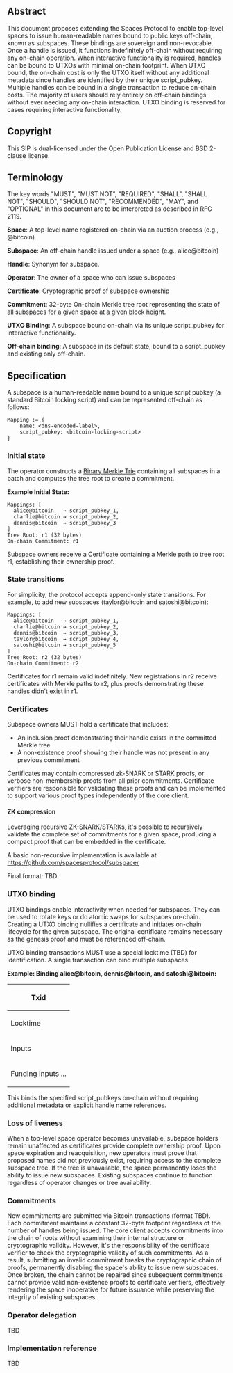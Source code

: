 ==Abstract==

This document proposes extending the Spaces Protocol to enable top-level spaces to issue human-readable names bound to public keys off-chain, known as subspaces. These bindings are sovereign and non-revocable. Once a handle is issued, it functions indefinitely off-chain without requiring any on-chain operation. When interactive functionality is required, handles can be bound to UTXOs with minimal on-chain footprint. When UTXO bound, the on-chain cost is only the UTXO itself without any additional metadata since handles are identified by their unique script_pubkey. Multiple handles can be bound in a single transaction to reduce on-chain costs. The majority of users should rely entirely on off-chain bindings without ever needing any on-chain interaction. UTXO binding is reserved for cases requiring interactive functionality.


==Copyright==

This SIP is dual-licensed under the Open Publication License and BSD 2-clause license.

==Terminology==

The key words "MUST", "MUST NOT", "REQUIRED", "SHALL", "SHALL NOT", "SHOULD", "SHOULD NOT", "RECOMMENDED", "MAY", and "OPTIONAL" in this document are to be interpreted as described in RFC 2119.

'''Space''': A top-level name registered on-chain via an auction process (e.g., @bitcoin)

'''Subspace''': An off-chain handle issued under a space (e.g., alice@bitcoin)

'''Handle''': Synonym for subspace.

'''Operator''': The owner of a space who can issue subspaces

'''Certificate''': Cryptographic proof of subspace ownership

'''Commitment''': 32-byte On-chain Merkle tree root representing the state of all subspaces for a given space at a given block height.

'''UTXO Binding''': A subspace bound on-chain via its unique script_pubkey for interactive functionality.

'''Off-chain binding''': A subspace in its default state, bound to a script_pubkey and existing only off-chain.

==Specification==

A subspace is a human-readable name bound to a unique script pubkey (a standard Bitcoin locking script) and can be represented off-chain as follows:

<pre>
Mapping := {
    name: <dns-encoded-label>,
    script_pubkey: <bitcoin-locking-script>
}
</pre>

===Initial state===

The operator constructs a <a href="https://spacesprotocol.org/paper/#binary-trie">Binary Merkle Trie</a> containing all subspaces in a batch and computes the tree root to create a commitment.


'''Example Initial State:'''

<pre>
Mappings: [
  alice@bitcoin   → script_pubkey_1,
  charlie@bitcoin → script_pubkey_2,
  dennis@bitcoin  → script_pubkey_3
]
Tree Root: r1 (32 bytes)
On-chain Commitment: r1
</pre>


Subspace owners receive a Certificate containing a Merkle path to tree root r1, establishing their ownership proof.


===State transitions===

For simplicity, the protocol accepts append-only state transitions. For example, to add new subspaces (taylor@bitcoin and satoshi@bitcoin):

<pre>
Mappings: [
  alice@bitcoin   → script_pubkey_1,
  charlie@bitcoin → script_pubkey_2,
  dennis@bitcoin  → script_pubkey_3,
  taylor@bitcoin  → script_pubkey_4,
  satoshi@bitcoin → script_pubkey_5
]
Tree Root: r2 (32 bytes)
On-chain Commitment: r2
</pre>

Certificates for r1 remain valid indefinitely. New registrations in r2 receive certificates with Merkle paths to r2, plus proofs demonstrating these handles didn't exist in r1.


===Certificates===

Subspace owners MUST hold a certificate that includes:

* An inclusion proof demonstrating their handle exists in the committed Merkle tree
* A non-existence proof showing their handle was not present in any previous commitment

Certificates may contain compressed zk-SNARK or STARK proofs, or verbose non-membership proofs from all prior commitments. Certificate verifiers are responsible for validating these proofs and can be implemented to support various proof types independently of the core client.


====ZK compression====

Leveraging recursive ZK-SNARK/STARKs, it's possible to recursively validate the complete set of commitments for a given space, producing a compact proof that can be embedded in the certificate.

A basic non-recursive implementation is available at https://github.com/spacesprotocol/subspacer

Final format: TBD


===UTXO binding===

UTXO bindings enable interactivity when needed for subspaces. They can be used to rotate keys or do atomic swaps for subspaces on-chain. Creating a UTXO binding nullifies a certificate and initiates on-chain lifecycle for the given subspace. The original certificate remains necessary as the genesis proof and must be referenced off-chain.

UTXO binding transactions MUST use a special locktime (TBD) for identification. A single transaction can bind multiple subspaces.

'''Example: Binding alice@bitcoin, dennis@bitcoin, and satoshi@bitcoin:'''


{| class="wikitable"
|-
! colspan="3" | Txid
|-
! Locktime !! colspan="2" | TBD
|-
! Inputs !! Vout !! Outputs
|-
| rowspan="3" | Funding inputs ... || 0 || '''script_pubkey:''' <code>script_pubkey_1</code> <br /> '''value''': xxx
|-
|             || 1 || '''script_pubkey:''' <code>script_pubkey_3</code> <br /> '''value''': xxx
|-
|             || 2 || '''script_pubkey:''' <code>script_pubkey_5</code> <br /> '''value''': xxx
|}


This binds the specified script_pubkeys on-chain without requiring additional metadata or explicit handle name references.

===Loss of liveness===

When a top-level space operator becomes unavailable, subspace holders remain unaffected as certificates provide complete ownership proof. Upon space expiration and reacquisition, new operators must prove that proposed names did not previously exist, requiring access to the complete subspace tree. If the tree is unavailable, the space permanently loses the ability to issue new subspaces. Existing subspaces continue to function regardless of operator changes or tree availability. 


===Commitments===

New commitments are submitted via Bitcoin transactions (format TBD). Each commitment maintains a constant 32-byte footprint regardless of the number of handles being issued. The core client accepts commitments into the chain of roots without examining their internal structure or cryptographic validity. However, it's the responsibility of the certificate verifier to check the cryptographic validity of such commitments. As a result, submitting an invalid commitment breaks the cryptographic chain of proofs, permanently disabling the space's ability to issue new subspaces. Once broken, the chain cannot be repaired since subsequent commitments cannot provide valid non-existence proofs to certificate verifiers, effectively rendering the space inoperative for future issuance while preserving the integrity of existing subspaces.


===Operator delegation===

TBD


===Implementation reference===

TBD
